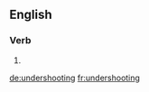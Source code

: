 ==English==

===Verb===
{{head|en|present participle}}

# {{present participle of|undershoot|lang=en}}

[[de:undershooting]]
[[fr:undershooting]]